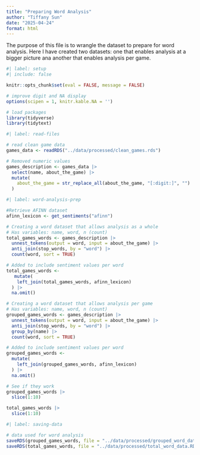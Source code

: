 ```yaml
---
title: "Preparing Word Analysis"
author: "Tiffany Sun"
date: "2025-04-24"
format: html
---
```


The purpose of this file is to wrangle the dataset to prepare for word analysis.
Here I have created two datasets: one that enables analysis at a bigger picture
ana another that enables analysis per game. 

```r
#| label: setup
#| include: false

knitr::opts_chunk$set(eval = FALSE, message = FALSE)

# improve digit and NA display 
options(scipen = 1, knitr.kable.NA = '')

# load packages
library(tidyverse)
library(tidytext)

```

```r
#| label: read-files

# read clean game data 
games_data <- readRDS("../data/processed/clean_games.rds")

# Removed numeric values 
games_description <- games_data |>
  select(name, about_the_game) |>
  mutate(
    about_the_game = str_replace_all(about_the_game, "[:digit:]", "")
  )

```

```r
#| label: word-analysis-prep

#Retrieve AFINN dataset
afinn_lexicon <- get_sentiments("afinn")

# Creating a word dataset that allows analysis as a whole
# Has variables: name, word, n (count)
total_games_words <- games_description |>
  unnest_tokens(output = word, input = about_the_game) |>
  anti_join(stop_words, by = "word") |>
  count(word, sort = TRUE) 

# Added to include sentiment values per word
total_games_words <-
   mutate(
    left_join(total_games_words, afinn_lexicon)
  ) |>
  na.omit()

# Creating a word dataset that allows analysis per game
# Has variables: name, word, n (count)
grouped_games_words <- games_description |>
  unnest_tokens(output = word, input = about_the_game) |>
  anti_join(stop_words, by = "word") |>
  group_by(name) |>
  count(word, sort = TRUE)

# Added to include sentiment values per word
grouped_games_words <- 
  mutate(
    left_join(grouped_games_words, afinn_lexicon)
  ) |>
  na.omit()

# See if they work
grouped_games_words |>
  slice(1:10)

total_games_words |>
  slice(1:10)

```



```r
#| label: saving-data

# data used for word analysis
saveRDS(grouped_games_words, file = "../data/processed/grouped_word_data.RDS")
saveRDS(total_games_words, file = "../data/processed/total_word_data.RDS")

```
